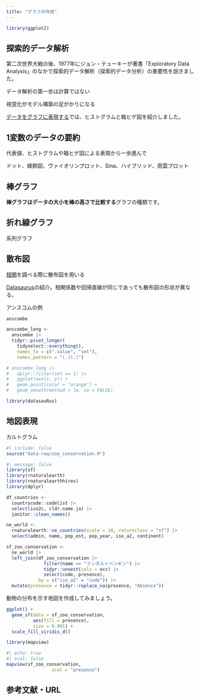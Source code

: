 ```yaml
---
title: "グラフの作成"
---
```


```r
library(ggplot2)
```

## 探索的データ解析

第二次世界大戦の後、1977年にジョン・テューキーが著書「Exploratory Data Analysis」のなかで探索的データ解析（探索的データ分析）の重要性を説きました。

データ解析の第一歩は計算ではない

視覚化がモデル構築の足がかりになる


[データをグラフに表現する](data.qmd#データをグラフに表現する)では、ヒストグラムと箱ヒゲ図を紹介しました。

## 1変数のデータの要約

代表値、ヒストグラムや箱ヒゲ図による表現から一歩進んで

ドット、蜂群図、ヴァイオリンプロット、Sina、ハイブリッド、雨雲プロット

## 棒グラフ

**棒グラフはデータの大小を棒の高さで比較する**グラフの種類です。

## 折れ線グラフ

系列グラフ

## 散布図

[相関](correlation.qmd)を調べる際に散布図を用いる

[Datasaurus](http://www.thefunctionalart.com/2016/08/download-datasaurus-never-trust-summary.html)の紹介。相関係数や回帰直線が同じであっても散布図の形状が異なる。

アンスコムの例

```r
anscombe
```

```r
anscombe_long <- 
  anscombe |> 
  tidyr::pivot_longer(
    tidyselect::everything(),
    names_to = c(".value", "set"),
    names_pattern = "(.)(.)")

# anscombe_long |> 
#   dplyr::filter(set == 1) |> 
#   ggplot(aes(x, y)) +
#   geom_point(color = "orange") +
#   geom_smooth(method = lm, se = FALSE)
```

```r
library(datasauRus)
```


## 地図表現

カルトグラム

<!-- スノウのコレラの話 -->

```r
#| include: false
source("data-raw/zoo_conservation.R")
```

```r
#| message: false
library(sf)
library(rnaturalearth)
library(rnaturalearthhires)
library(dplyr)
```

```r
df_countries <-
  countrycode::codelist |>
  select(iso2c, cldr.name.ja) |>
  janitor::clean_names()

ne_world <-
  rnaturalearth::ne_countries(scale = 10, returnclass = "sf") |>
  select(admin, name, pop_est, pop_year, iso_a2, continent)

sf_zoo_conservation <- 
  ne_world |> 
  left_join(df_zoo_conservation |> 
              filter(name == "フンボルトペンギン") |> 
              tidyr::unnest(cols = occ) |> 
              select(code, presence),
            by = c("iso_a2" = "code")) |> 
  mutate(presence = tidyr::replace_na(presence, "Absence"))
```

動物の分布を示す地図を作成してみましょう。

```r
ggplot() +
  geom_sf(data = sf_zoo_conservation, 
          aes(fill = presence), 
          size = 0.001) +
  scale_fill_viridis_d()
```

```r
library(mapview)
```


```r
#| echo: true
#| eval: false
mapview(sf_zoo_conservation, 
                 zcol = "presence")
```

## 参考文献・URL
